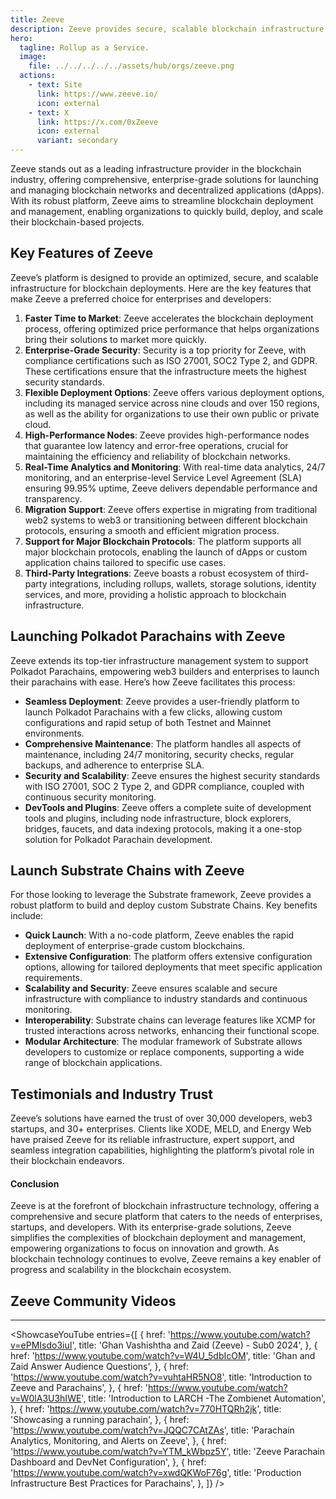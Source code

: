 ```yaml
---
title: Zeeve
description: Zeeve provides secure, scalable blockchain infrastructure solutions for quick deployment and management of blockchain networks and dApps.
hero:
  tagline: Rollup as a Service.
  image: 
    file: ../../../../../assets/hub/orgs/zeeve.png
  actions:
    - text: Site
      link: https://www.zeeve.io/
      icon: external
    - text: X
      link: https://x.com/0xZeeve
      icon: external
      variant: secondary
---
```



Zeeve stands out as a leading infrastructure provider in the blockchain industry, offering comprehensive, enterprise-grade solutions for launching and managing blockchain networks and decentralized applications (dApps). With its robust platform, Zeeve aims to streamline blockchain deployment and management, enabling organizations to quickly build, deploy, and scale their blockchain-based projects.

## Key Features of Zeeve
Zeeve’s platform is designed to provide an optimized, secure, and scalable infrastructure for blockchain deployments. Here are the key features that make Zeeve a preferred choice for enterprises and developers:
1. **Faster Time to Market**: Zeeve accelerates the blockchain deployment process, offering optimized price performance that helps organizations bring their solutions to market more quickly.
2. **Enterprise-Grade Security**: Security is a top priority for Zeeve, with compliance certifications such as ISO 27001, SOC2 Type 2, and GDPR. These certifications ensure that the infrastructure meets the highest security standards.
3. **Flexible Deployment Options**: Zeeve offers various deployment options, including its managed service across nine clouds and over 150 regions, as well as the ability for organizations to use their own public or private cloud.
4. **High-Performance Nodes**: Zeeve provides high-performance nodes that guarantee low latency and error-free operations, crucial for maintaining the efficiency and reliability of blockchain networks.
5. **Real-Time Analytics and Monitoring**: With real-time data analytics, 24/7 monitoring, and an enterprise-level Service Level Agreement (SLA) ensuring 99.95% uptime, Zeeve delivers dependable performance and transparency.
6. **Migration Support**: Zeeve offers expertise in migrating from traditional web2 systems to web3 or transitioning between different blockchain protocols, ensuring a smooth and efficient migration process.
7. **Support for Major Blockchain Protocols**: The platform supports all major blockchain protocols, enabling the launch of dApps or custom application chains tailored to specific use cases.
8. **Third-Party Integrations**: Zeeve boasts a robust ecosystem of third-party integrations, including rollups, wallets, storage solutions, identity services, and more, providing a holistic approach to blockchain infrastructure.

## Launching Polkadot Parachains with Zeeve
Zeeve extends its top-tier infrastructure management system to support Polkadot Parachains, empowering web3 builders and enterprises to launch their parachains with ease. Here’s how Zeeve facilitates this process:
- **Seamless Deployment**: Zeeve provides a user-friendly platform to launch Polkadot Parachains with a few clicks, allowing custom configurations and rapid setup of both Testnet and Mainnet environments.
- **Comprehensive Maintenance**: The platform handles all aspects of maintenance, including 24/7 monitoring, security checks, regular backups, and adherence to enterprise SLA.
- **Security and Scalability**: Zeeve ensures the highest security standards with ISO 27001, SOC 2 Type 2, and GDPR compliance, coupled with continuous security monitoring.
- **DevTools and Plugins**: Zeeve offers a complete suite of development tools and plugins, including node infrastructure, block explorers, bridges, faucets, and data indexing protocols, making it a one-stop solution for Polkadot Parachain development.

## Launch Substrate Chains with Zeeve
For those looking to leverage the Substrate framework, Zeeve provides a robust platform to build and deploy custom Substrate Chains. Key benefits include:
- **Quick Launch**: With a no-code platform, Zeeve enables the rapid deployment of enterprise-grade custom blockchains.
- **Extensive Configuration**: The platform offers extensive configuration options, allowing for tailored deployments that meet specific application requirements.
- **Scalability and Security**: Zeeve ensures scalable and secure infrastructure with compliance to industry standards and continuous monitoring.
- **Interoperability**: Substrate chains can leverage features like XCMP for trusted interactions across networks, enhancing their functional scope.
- **Modular Architecture**: The modular framework of Substrate allows developers to customize or replace components, supporting a wide range of blockchain applications.

## Testimonials and Industry Trust
Zeeve’s solutions have earned the trust of over 30,000 developers, web3 startups, and 30+ enterprises. Clients like XODE, MELD, and Energy Web have praised Zeeve for its reliable infrastructure, expert support, and seamless integration capabilities, highlighting the platform’s pivotal role in their blockchain endeavors.

#### Conclusion
Zeeve is at the forefront of blockchain infrastructure technology, offering a comprehensive and secure platform that caters to the needs of enterprises, startups, and developers. With its enterprise-grade solutions, Zeeve simplifies the complexities of blockchain deployment and management, empowering organizations to focus on innovation and growth. As blockchain technology continues to evolve, Zeeve remains a key enabler of progress and scalability in the blockchain ecosystem.

## Zeeve Community Videos
----------------
<ShowcaseYouTube
  entries={[
                         {
      href: 'https://www.youtube.com/watch?v=ePMIsdo3iuI',
      title: 'Ghan Vashishtha and Zaid (Zeeve) - Sub0 2024',
     },
                            {
      href: 'https://www.youtube.com/watch?v=W4U_5dbIcOM',
      title: 'Ghan and Zaid Answer Audience Questions',
     },
          {
      href: 'https://www.youtube.com/watch?v=vuhtaHR5NO8',
      title: 'Introduction to Zeeve and Parachains',
     },
               {
      href: 'https://www.youtube.com/watch?v=W0lA3U3hIWE',
      title: 'Introduction to LARCH -The Zombienet Automation',
     },
                    {
      href: 'https://www.youtube.com/watch?v=770HTQRh2jk',
      title: 'Showcasing a running parachain',
     },
                    {
      href: 'https://www.youtube.com/watch?v=JQQC7CAtZAs',
      title: 'Parachain Analytics, Monitoring, and Alerts on Zeeve',
     },
                         {
      href: 'https://www.youtube.com/watch?v=YTM_kWbpz5Y',
      title: 'Zeeve Parachain Dashboard and DevNet Configuration',
     },
                         {
      href: 'https://www.youtube.com/watch?v=xwdQKWoF76g',
      title: 'Production Infrastructure Best Practices for Parachains',
     },
  ]}
/>